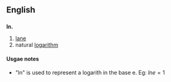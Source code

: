 ==English==
==={{abbreviation}}===
'''ln.'''

# [[lane]]
# natural [[logarithm]]

====Usgae notes====
* "ln" is used to represent a logarith in the base e. Eg: <math> ln e = 1 </math>
